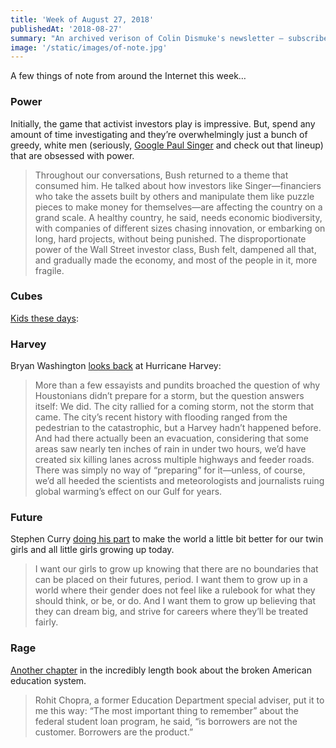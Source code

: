 ```yaml
---
title: 'Week of August 27, 2018'
publishedAt: '2018-08-27'
summary: "An archived verison of Colin Dismuke's newsletter – subscribe to get it in your inbox."
image: '/static/images/of-note.jpg'
---
```


A few things of note from around the Internet this week…

### Power

Initially, the game that activist investors play is impressive. But,
spend any amount of time investigating and they’re overwhelmingly just a
bunch of greedy, white men (seriously, [Google Paul
Singer](https://www.google.com/search?safe=off&q=Paul+Singer&stick=H4sIAAAAAAAAAONgFuLSz9U3MCrIzi2qVEJia0llJ1vpF6TmF-SkAqmi4vw8q-LMlNTyxMpiAKqH0-82AAAA&sa=X&ved=2ahUKEwj4qPKVq5bdAhUjxFQKHWIlBuUQzTooATAdegQIDBBA&biw=911&bih=1343&dpr=1)
and check out that lineup) that are obsessed with power.

> Throughout our conversations, Bush returned to a theme that consumed
> him. He talked about how investors like Singer—financiers who take the
> assets built by others and manipulate them like puzzle pieces to make
> money for themselves—are affecting the country on a grand scale. A
> healthy country, he said, needs economic biodiversity, with companies
> of different sizes chasing innovation, or embarking on long, hard
> projects, without being punished. The disproportionate power of the
> Wall Street investor class, Bush felt, dampened all that, and
> gradually made the economy, and most of the people in it, more
> fragile.

### Cubes

[Kids these
days](https://www.nytimes.com/2018/08/15/sports/cubing-usa-nationals-max-park.html):

### Harvey

Bryan Washington [looks
back](https://catapult.co/stories/column-bayou-diaries-remembering-hurricane-harvey-one-year-later)
at Hurricane Harvey:

> More than a few essayists and pundits broached the question of why
> Houstonians didn’t prepare for a storm, but the question answers
> itself: We did. The city rallied for a coming storm, not the storm
> that came. The city’s recent history with flooding ranged from the
> pedestrian to the catastrophic, but a Harvey hadn’t happened before.
> And had there actually been an evacuation, considering that some areas
> saw nearly ten inches of rain in under two hours, we’d have created
> six killing lanes across multiple highways and feeder roads. There was
> simply no way of “preparing” for it—unless, of course, we’d all heeded
> the scientists and meteorologists and journalists ruing global
> warming’s effect on our Gulf for years.

### Future

Stephen Curry [doing his
part](https://www.theplayerstribune.com/en-us/articles/stephen-curry-womens-equality)
to make the world a little bit better for our twin girls and all little
girls growing up today.

> I want our girls to grow up knowing that there are no boundaries that
> can be placed on their futures, period. I want them to grow up in a
> world where their gender does not feel like a rulebook for what they
> should think, or be, or do. And I want them to grow up believing that
> they can dream big, and strive for careers where they’ll be treated
> fairly.

### Rage

[Another
chapter](https://www.motherjones.com/politics/2018/08/debt-student-loan-forgiveness-betsy-devos-education-department-fedloan)
in the incredibly length book about the broken American education
system.

> Rohit Chopra, a former Education Department special adviser, put it to
> me this way: “The most important thing to remember” about the federal
> student loan program, he said, “is borrowers are not the customer.
> Borrowers are the product.”
